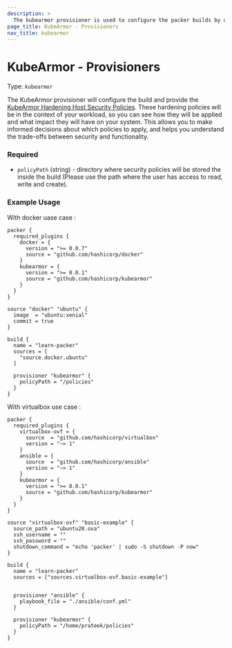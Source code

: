 ```yaml
---
description: >
  The kubearmor provisioner is used to configure the packer builds by deploying KubeArmor Host Security Policies and providing KubeArmor and other tools necessary to apply policies.
page_title: KubeArmor - Provisioners
nav_title: kubearmor
---
```


# KubeArmor - Provisioners

Type: `kubearmor`

  The KubeArmor provisioner will configure the build and provide the [KubeArmor Hardening Host Security Policies](https://docs.kubearmor.io/kubearmor/use-cases/hardening_guide). These hardening policies will be in the context of your workload, so you can see how they will be applied and what impact they will have on your system. This allows you to make informed decisions about which policies to apply, and helps you understand the trade-offs between security and functionality.


<!-- Provisioner Configuration Fields -->

### Required

- `policyPath` (string) - directory where security policies will be stored the inside the build (Please use the path where the user has access to read, write and create).


### Example Usage

With docker uase case :

```hcl
packer {
  required_plugins {
    docker = {
      version = ">= 0.0.7"
      source = "github.com/hashicorp/docker"
    }
    kubearmor = {
      version = ">= 0.0.1"
      source = "github.com/hashicorp/kubearmor"
    }
  }
}

source "docker" "ubuntu" {
  image  = "ubuntu:xenial"
  commit = true
}

build {
  name = "learn-packer"
  sources = [
    "source.docker.ubuntu"
  ]

  provisioner "kubearmor" {
    policyPath = "/policies"
  }
}

```

With virtualbox use case :

```
packer {
  required_plugins {
    virtualbox-ovf = {
      source  = "github.com/hashicorp/virtualbox"
      version = "~> 1"
    }
    ansible = {
      source  = "github.com/hashicorp/ansible"
      version = "~> 1"
    }
    kubearmor = {
      version = ">= 0.0.1"
      source = "github.com/hashicorp/kubearmor"
    }
  }
}

source "virtualbox-ovf" "basic-example" {
  source_path = "ubuntu20.ova"
  ssh_username = ""
  ssh_password = ""
  shutdown_command = "echo 'packer' | sudo -S shutdown -P now"
}

build {
  name = "learn-packer"
  sources = ["sources.virtualbox-ovf.basic-example"]
  
 
  provisioner "ansible" {
    playbook_file = "./ansible/conf.yml"
  }

  provisioner "kubearmor" {
    policyPath = "/home/prateek/policies"
  }
}
```